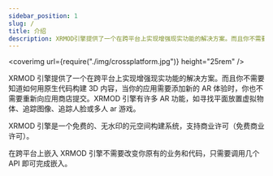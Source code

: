 ```yaml
---
sidebar_position: 1
slug: /
title: 介绍
description: XRMOD引擎提供了一个在跨平台上实现增强现实功能的解决方案。而且你不需要知道如何用原生代码构建3D内容，当你的应用需要添加新的AR体验时，你也不需要重新向应用商店提交。XRMOD引擎有许多AR功能，如寻找平面放置虚拟物体、追踪图像、追踪人脸或多人ar游戏。
---
```


<coverimg url={require("./img/crossplatform.jpg")} height="25rem" />

XRMOD 引擎提供了一个在跨平台上实现增强现实功能的解决方案。而且你不需要知道如何用原生代码构建 3D 内容，当你的应用需要添加新的 AR 体验时，你也不需要重新向应用商店提交。XRMOD 引擎有许多 AR 功能，如寻找平面放置虚拟物体、追踪图像、追踪人脸或多人 ar 游戏。

XRMOD 引擎是一个免费的、无水印的元空间构建系统，支持商业许可（免费商业许可）。

在跨平台上嵌入 XRMOD 引擎不需要改变你原有的业务和代码，只需要调用几个 API 即可完成嵌入。
